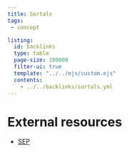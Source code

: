 ```yaml
---
title: Sortals
tags:
 - concept

listing:
  id: backlinks
  type: table
  page-size: 100000
  filter-ui: true
  template: "../../ejs/custom.ejs"
  contents:
    - ../../backlinks/sortals.yml
---
```



# External resources
- [SEP](https://plato.stanford.edu/entries/sortals/)
